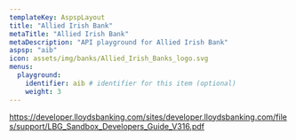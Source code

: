 ```yaml
---
templateKey: AspspLayout
title: "Allied Irish Bank"
metaTitle: "Allied Irish Bank"
metaDescription: "API playground for Allied Irish Bank"
aspsp: "aib"
icon: assets/img/banks/Allied_Irish_Banks_logo.svg
menus:
  playground: 
    identifier: aib # identifier for this item (optional)
    weight: 3
---
```




https://developer.lloydsbanking.com/sites/developer.lloydsbanking.com/files/support/LBG_Sandbox_Developers_Guide_V316.pdf

